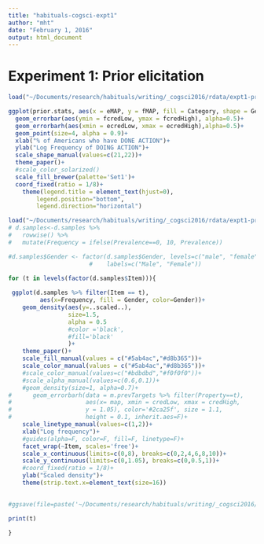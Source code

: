 ```yaml
---
title: "habituals-cogsci-expt1"
author: "mht"
date: "February 1, 2016"
output: html_document
---
```


# Experiment 1: Prior elicitation


```r
load("~/Documents/research/habituals/writing/_cogsci2016/rdata/expt1-prior-stats.RData")

ggplot(prior.stats, aes(x = eMAP, y = fMAP, fill = Category, shape = Gender))+
  geom_errorbar(aes(ymin = fcredLow, ymax = fcredHigh), alpha=0.5)+
  geom_errorbarh(aes(xmin = ecredLow, xmax = ecredHigh),alpha=0.5)+
  geom_point(size=4, alpha = 0.9)+
  xlab("% of Americans who have DONE ACTION")+
  ylab("Log Frequency of DOING ACTION")+
  scale_shape_manual(values=c(21,22))+
  theme_paper()+
  #scale_color_solarized()
  scale_fill_brewer(palette='Set1')+
  coord_fixed(ratio = 1/8)+
    theme(legend.title = element_text(hjust=0),
        legend.position="bottom",
        legend.direction="horizontal")


```



```r

load("~/Documents/research/habituals/writing/_cogsci2016/rdata/expt1-prior-predictives.RData")
# d.samples<-d.samples %>%
#   rowwise() %>%
#   mutate(Frequency = ifelse(Prevalence==0, 10, Prevalence))

#d.samples$Gender <- factor(d.samples$Gender, levels=c("male", "female"),
                       #    labels=c("Male", "Female"))

for (t in levels(factor(d.samples$Item))){
  
 ggplot(d.samples %>% filter(Item == t), 
         aes(x=Frequency, fill = Gender, color=Gender))+
    geom_density(aes(y=..scaled..), 
                 size=1.5, 
                 alpha = 0.5
                 #color ='black',
                 #fill='black'
                 )+
    theme_paper()+
    scale_fill_manual(values = c("#5ab4ac","#d8b365"))+
    scale_color_manual(values = c("#5ab4ac","#d8b365"))+
    #scale_color_manual(values=c("#bdbdbd","#f0f0f0"))+
    #scale_alpha_manual(values=c(0.6,0.1))+
    #geom_density(size=1, alpha=0.7)+
#      geom_errorbarh(data = m.prevTargets %>% filter(Property==t),
#                     aes(x= map, xmin = credLow, xmax = credHigh,
#                     y = 1.05), color='#2ca25f', size = 1.1,
#                     height = 0.1, inherit.aes=F)+
    scale_linetype_manual(values=c(1,2))+
    xlab("Log frequency")+
    #guides(alpha=F, color=F, fill=F, linetype=F)+
    facet_wrap(~Item, scales='free')+
    scale_x_continuous(limits=c(0,8), breaks=c(0,2,4,6,8,10))+
    scale_y_continuous(limits=c(0,1.05), breaks=c(0,0.5,1))+
    #coord_fixed(ratio = 1/8)+
    ylab("Scaled density")+
    theme(strip.text.x=element_text(size=16))
      

#ggsave(file=paste('~/Documents/research/habituals/writing/_cogsci2016/figures/logfreq-priors-',t,'.pdf',sep=''), width=3.5, height=3)

print(t)

}

```


